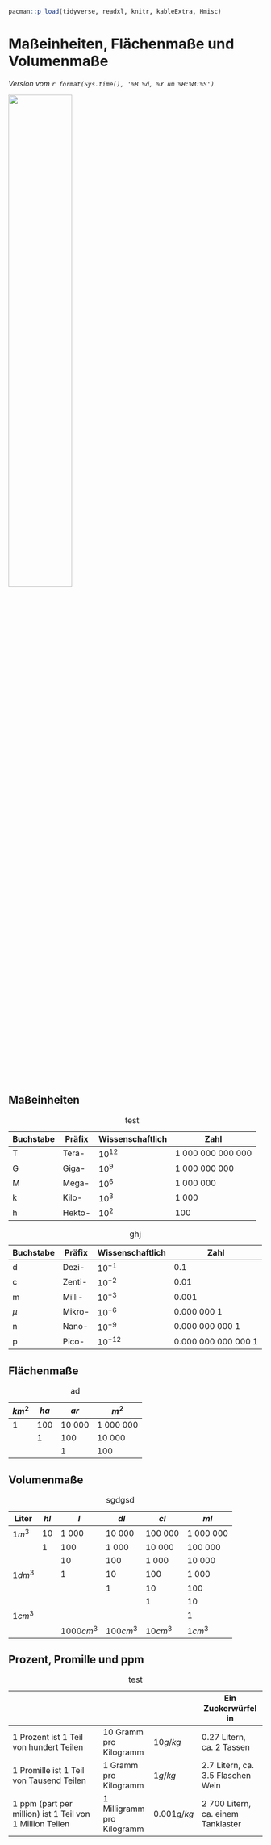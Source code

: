 ```r
pacman::p_load(tidyverse, readxl, knitr, kableExtra, Hmisc)
```

# Maßeinheiten, Flächenmaße und Volumenmaße {#sec-volume}

*Version vom `r format(Sys.time(), '%B %d, %Y um %H:%M:%S')`*

![](images/caution.png){fig-align="center" width="50%"}

## Maßeinheiten

| Buchstabe | Präfix | Wissenschaftlich | Zahl              |
|-----------|--------|------------------|-------------------|
| T         | Tera-  | $10^{12}$        | 1 000 000 000 000 |
| G         | Giga-  | $10^{9}$         | 1 000 000 000     |
| M         | Mega-  | $10^{6}$         | 1 000 000         |
| k         | Kilo-  | $10^{3}$         | 1 000             |
| h         | Hekto- | $10^{2}$         | 100               |

: test

| Buchstabe | Präfix | Wissenschaftlich | Zahl                |
|-----------|--------|------------------|---------------------|
| d         | Dezi-  | $10^{-1}$        | 0.1                 |
| c         | Zenti- | $10^{-2}$        | 0.01                |
| m         | Milli- | $10^{-3}$        | 0.001               |
| $\mu$     | Mikro- | $10^{-6}$        | 0.000 000 1         |
| n         | Nano-  | $10^{-9}$        | 0.000 000 000 1     |
| p         | Pico-  | $10^{-12}$       | 0.000 000 000 000 1 |

: ghj

## Flächenmaße

| $km^2$ | $ha$ | $ar$   | $m^2$     |
|--------|------|--------|-----------|
| 1      | 100  | 10 000 | 1 000 000 |
|        | 1    | 100    | 10 000    |
|        |      | 1      | 100       |

: ad

## Volumenmaße

| Liter   | $hl$ | $l$          | $dl$      | $cl$     | $ml$      |
|---------|------|--------------|-----------|----------|-----------|
| $1m^3$  | 10   | 1 000        | 10 000    | 100 000  | 1 000 000 |
|         | 1    | 100          | 1 000     | 10 000   | 100 000   |
|         |      | 10           | 100       | 1 000    | 10 000    |
| $1dm^3$ |      | 1            | 10        | 100      | 1 000     |
|         |      |              | 1         | 10       | 100       |
|         |      |              |           | 1        | 10        |
| $1cm^3$ |      |              |           |          | 1         |
|         |      | $1 000 cm^3$ | $100cm^3$ | $10cm^3$ | $1cm^3$   |

: sgdgsd

## Prozent, Promille und ppm

|                                                          |                            |              | Ein Zuckerwürfel in                |
|----------------------------------------------------------|----------------------------|--------------|------------------------------------|
| 1 Prozent ist 1 Teil von hundert Teilen                  | 10 Gramm pro Kilogramm     | $10 g/kg$    | 0.27 Litern, ca. 2 Tassen          |
| 1 Promille ist 1 Teil von Tausend Teilen                 | 1 Gramm pro Kilogramm      | $1 g/kg$     | 2.7 Litern, ca. 3.5 Flaschen Wein  |
| 1 ppm (part per million) ist 1 Teil von 1 Million Teilen | 1 Milligramm pro Kilogramm | $0.001 g/kg$ | 2 700 Litern, ca. einem Tanklaster |

: test

## 
